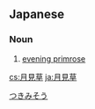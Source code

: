 ==Japanese==
{{ja-kanjitab|月|見|草}}

===Noun===
{{ja-noun|つきみそう}}

# [[evening primrose]]

[[Category:ja:Flowers|つきみそう]]

[[cs:月見草]]
[[ja:月見草]]